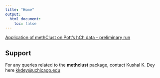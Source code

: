 ```yaml
---
title: "Home"
output:
  html_document:
    toc: false
---
```


[Application of methClust on Pott's hCh data - preliminary run](methClust_hCh.html)


## Support

For any queries related to the **methclust** package, contact Kushal K. Dey here [kkdey@uchicago.edu](kkdey@uchicago.edu)

